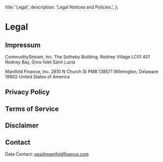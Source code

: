   title: 'Legal',
  description: 'Legal Notices and Policies.',
};

# Legal

## Impressum

CommodityStream, Inc.
The Sotheby Building, Rodney Village
LC01 401 Rodney Bay, Gros-Islet
Saint Lucia

Manifold Finance, Inc.
2810 N Church St
PMB 138571
Wilmington, Delaware 19802
United States of America

## Privacy Policy

## Terms of Service

## Disclaimer

## Contact

Data Contact: ops@manifoldfinance.com
